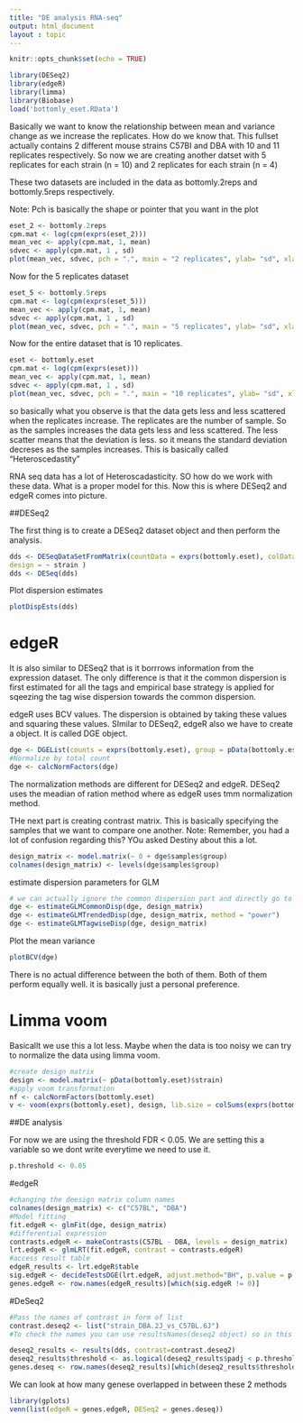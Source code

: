 ```yaml
---
title: "DE analysis RNA-seq"
output: html_document
layout : topic
---
```



```r
knitr::opts_chunk$set(echo = TRUE)
```

```r
library(DESeq2)
library(edgeR)
library(limma)
library(Biobase)
load('bottomly_eset.RData')

```
Basically we want to know the relationship between mean and variance change as we increase the replicates. How do we know that. 
This fullset actually contains 2 different mouse strains C57BI and DBA with 10 and 11 replicates respectively. So now we are creating another datset with 5 replicates for each strain (n = 10) and 2 replicates for each strain (n = 4) 

These two datasets are included in the data as bottomly.2reps and bottomly.5reps respectively.

Note: Pch is basically the shape or pointer that you want in the plot
```r
eset_2 <- bottomly.2reps
cpm.mat <- log(cpm(exprs(eset_2)))
mean_vec <- apply(cpm.mat, 1, mean)
sdvec <- apply(cpm.mat, 1 , sd)
plot(mean_vec, sdvec, pch = ".", main = "2 replicates", ylab= "sd", xlab= "Avg log(CPM)")

```

Now for the 5 replicates dataset
```r
eset_5 <- bottomly.5reps
cpm.mat <- log(cpm(exprs(eset_5)))
mean_vec <- apply(cpm.mat, 1, mean)
sdvec <- apply(cpm.mat, 1 , sd)
plot(mean_vec, sdvec, pch = ".", main = "5 replicates", ylab= "sd", xlab= "Avg log(CPM)")
```

Now for the entire dataset that is 10 replicates.

```r
eset <- bottomly.eset
cpm.mat <- log(cpm(exprs(eset)))
mean_vec <- apply(cpm.mat, 1, mean)
sdvec <- apply(cpm.mat, 1 , sd)
plot(mean_vec, sdvec, pch = ".", main = "10 replicates", ylab= "sd", xlab= "Avg log(CPM)")
```

so basically what you observe is that the data gets less and less scattered when the replicates increase. The replicates are the number of sample. So as the samples increases the data gets less and less scattered.
The less scatter means that the deviation is less. so it means the standard deviation decreses as the samples increases. This is basically called "Heteroscedastity"


RNA seq data has a lot of Heteroscadasticity. SO how do we work with these data. What is a proper model for this. Now this is where DESeq2 and edgeR comes into picture.
 
##DESeq2

The first thing is to create a DESeq2 dataset object and then perform the analysis.

```r
dds <- DESeqDataSetFromMatrix(countData = exprs(bottomly.eset), colData = pData(bottomly.eset), 
design = ~ strain )
dds <- DESeq(dds)
```

Plot dispersion estimates
```r
plotDispEsts(dds)
```

# edgeR

It is also similar to DESeq2 that is it borrrows information from the expression dataset. The only difference is that it the common dispersion is first estimated for all the tags and empirical base strategy is applied for sqeezing the tag wise dispersion towards the common dispersion.

edgeR uses BCV values. The dispersion is obtained by taking these values and squaring these values.
SImilar to DESeq2, edgeR also we have to create a object. It is called DGE object.

```r
dge <- DGEList(counts = exprs(bottomly.eset), group = pData(bottomly.eset)$strain)
#Normalize by total count
dge <- calcNormFactors(dge)

```

The normalization methods are different for DESeq2 and edgeR. DESeq2 uses the meadian of ration method where as edgeR uses tmm normalization method.


THe next part is creating contrast matrix. This is basically specifying the samples that we want to compare one another. 
Note: Remember, you had a lot of confusion regarding this? YOu asked Destiny about this a lot. 

```r
design_matrix <- model.matrix(~ 0 + dge$samples$group)
colnames(design_matrix) <- levels(dge$samples$group)
```

estimate dispersion parameters for GLM

```r
# we can actually ignore the common dispersion part and directly go to the trended dispersion. It basically just add the common trend line to the plot.
dge <- estimateGLMCommonDisp(dge, design_matrix)
dge <- estimateGLMTrendedDisp(dge, design_matrix, method = "power")
dge <- estimateGLMTagwiseDisp(dge, design_matrix)
```

Plot the mean variance

```r
plotBCV(dge)
```

There is no actual difference between the both of them. Both of them perform equally well. it is basically just a personal preference. 

# Limma voom

Basicallt we use this a lot less. Maybe when the data is too noisy we can try to normalize the data using limma voom.
```r
#create design matrix
design <- model.matrix(~ pData(bottomly.eset)$strain)
#apply voom transformation
nf <- calcNormFactors(bottomly.eset)
v <- voom(exprs(bottomly.eset), design, lib.size = colSums(exprs(bottomly.eset))*nf, normalize.method = "quantile", plot = TRUE)
```

##DE analysis

For now we are using the threshold FDR < 0.05. We are setting this a variable so we dont write everytime we need to use it.

```r
p.threshold <- 0.05
```

#edgeR
```r
#changing the deesign matrix column names
colnames(design_matrix) <- c("C57BL", "DBA")
#Model fitting
fit.edgeR <- glmFit(dge, design_matrix)
#differential expression
contrasts.edgeR <- makeContrasts(C57BL - DBA, levels = design_matrix)
lrt.edgeR <- glmLRT(fit.edgeR, contrast = contrasts.edgeR)
#access result table
edgeR_results <- lrt.edgeR$table
sig.edgeR <- decideTestsDGE(lrt.edgeR, adjust.method="BH", p.value = p.threshold)
genes.edgeR <- row.names(edgeR_results)[which(sig.edgeR != 0)]

```

#DeSeq2

```r
#Pass the names of contrast in form of list
contrast.deseq2 <- list("strain_DBA.2J_vs_C57BL.6J")
#To check the names you can use resultsNames(deseq2 object) so in this case it is resultsNamses(dds)

deseq2_results <- results(dds, contrast=contrast.deseq2)
deseq2_results$threshold <- as.logical(deseq2_results$padj < p.threshold)
genes.deseq <- row.names(deseq2_results)[which(deseq2_results$threshold)]

```

We can look at how many genese overlapped in between these 2 methods

```r
library(gplots)
venn(list(edgeR = genes.edgeR, DESeq2 = genes.deseq))
```

